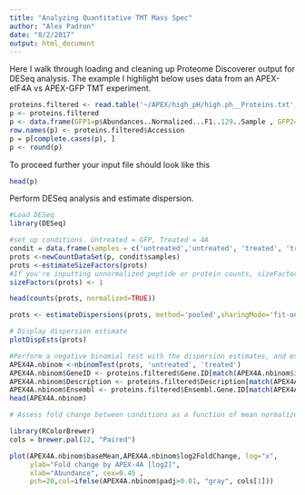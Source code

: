 ```yaml
---
title: "Analyzing Quantitative TMT Mass Spec"
author: "Alex Padron"
date: "8/2/2017"
output: html_document
---
```


Here I walk through loading and cleaning up Proteome Discoverer output for DESeq analysis. The example I highlight below uses data from an APEX-eIF4A vs APEX-GFP TMT experiment.

```r
proteins.filtered <- read.table('~/APEX/high_pH/high.ph__Proteins.txt', header=TRUE)
p <- proteins.filtered
p <- data.frame(GFP1=p$Abundances..Normalized...F1..129..Sample , GFP2=p$Abundances..Normalized...F1..130..Sample, A4A1=p$Abundances..Normalized...F1..127..Sample, A4A2=p$Abundances..Normalized...F1..128..Sample)
row.names(p) <- proteins.filtered$Accession
p = p[complete.cases(p), ]
p <- round(p)
```

To proceed further your input file should look like this

```r
head(p)
```


Perform DESeq analysis and estimate dispersion. 

```r
#Load DESeq
library(DESeq)

#set up conditions. Untreated = GFP, Treated = 4A
condit = data.frame(samples = c('untreated','untreated', 'treated', 'treated'))
prots <-newCountDataSet(p, condit$samples)
prots <-estimateSizeFactors(prots)
#If you're inputting unnormalized peptide or protein counts, sizeFactors should not be set to 1. 
sizeFactors(prots) <- 1

head(counts(prots, normalized=TRUE))

prots <- estimateDispersions(prots, method='pooled',sharingMode='fit-only', fitType='parametric')

# Display dispersion estimate
plotDispEsts(prots)

#Perform a negative binomial test with the dispersion estimates, and extract annotation features
APEX4A.nbinom <-nbinomTest(prots, 'untreated', 'treated')
APEX4A.nbinom$GeneID <- proteins.filtered$Gene.ID[match(APEX4A.nbinom$id, proteins.filtered$Accession) ]
APEX4A.nbinom$Description <- proteins.filtered$Description[match(APEX4A.nbinom$id, proteins.filtered$Accession) ]
APEX4A.nbinom$Ensembl <- proteins.filtered$Ensembl.Gene.ID[match(APEX4A.nbinom$id, proteins.filtered$Accession) ]
head(APEX4A.nbinom)

# Assess fold change between conditions as a function of mean normalized abundance

library(RColorBrewer)
cols = brewer.pal(12, "Paired")

plot(APEX4A.nbinom$baseMean,APEX4A.nbinom$log2FoldChange, log="x", 
     ylab="Fold change by APEX-4A [log2]",
     xlab="Abundance", cex=0.45 ,
     pch=20,col=ifelse(APEX4A.nbinom$padj>0.01, "gray", cols[1]))
```

